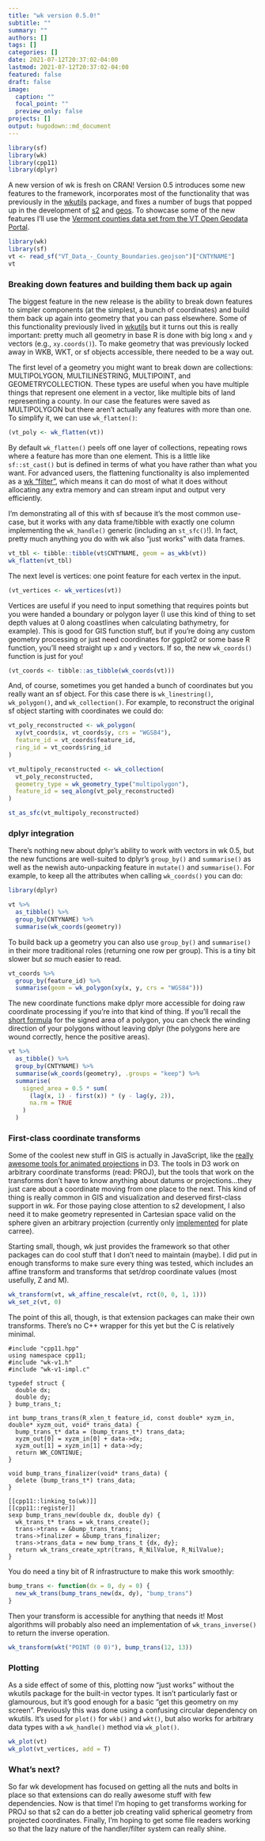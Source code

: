 ```yaml
---
title: "wk version 0.5.0!"
subtitle: ""
summary: ""
authors: []
tags: []
categories: []
date: 2021-07-12T20:37:02-04:00
lastmod: 2021-07-12T20:37:02-04:00
featured: false
draft: false
image:
  caption: ""
  focal_point: ""
  preview_only: false
projects: []
output: hugodown::md_document
---
```


```r
library(sf)
library(wk)
library(cpp11)
library(dplyr)
```

A new version of wk is fresh on CRAN! Version 0.5 introduces some new features to the framework, incorporates most of the functionality that was previously in the [wkutils](https://github.com/paleolimbot/wkutils) package, and fixes a number of bugs that popped up in the development of [s2](https://github.com/r-spatial/s2) and [geos](https://github.com/paleolimbot/geos). To showcase some of the new features I'll use the [Vermont counties data set from the VT Open Geodata Portal](https://geodata.vermont.gov/datasets/2f289dbae90347c58cd1765db84bd09e_29/explore).

```r
library(wk)
library(sf)
vt <- read_sf("VT_Data_-_County_Boundaries.geojson")["CNTYNAME"]
vt
```

### Breaking down features and building them back up again

The biggest feature in the new release is the ability to break down features to simpler components (at the simplest, a bunch of coordinates) and build them back up again into geometry that you can pass elsewhere. Some of this functionality previously lived in [wkutils](https://github.com/paleolimbot/wkutils) but it turns out this is really important: pretty much all geometry in base R is done with big long `x` and `y` vectors (e.g., `xy.coords()`). To make geometry that was previously locked away in WKB, WKT, or sf objects accessible, there needed to be a way out.

The first level of a geometry you might want to break down are collections: MULTIPOLYGON, MULTILINESTRING, MULTIPOINT, and GEOMETRYCOLLECTION. These types are useful when you have multiple things that represent one element in a vector, like multiple bits of land representing a county. In our case the features were saved as MULTIPOLYGON but there aren't actually any features with more than one. To simplify it, we can use `wk_flatten()`:

```r
(vt_poly <- wk_flatten(vt))
```

By default `wk_flatten()` peels off one layer of collections, repeating rows where a feature has more than one element. This is a little like `sf::st_cast()` but is defined in terms of what you have rather than what you want. For advanced users, the flattening functionality is also implemented as a [wk "filter"](https://paleolimbot.github.io/wk/dev/articles/articles/programming.html#filters), which means it can do most of what it does without allocating any extra memory and can stream input and output very efficiently.

I'm demonstrating all of this with sf because it's the most common use-case, but it works with any data frame/tibble with exactly one column implementing the `wk_handle()` generic (including an `st_sfc()`!). In fact, pretty much anything you do with wk also "just works" with data frames.

```r
vt_tbl <- tibble::tibble(vt$CNTYNAME, geom = as_wkb(vt))
wk_flatten(vt_tbl)
```

The next level is vertices: one point feature for each vertex in the input.

```r
(vt_vertices <- wk_vertices(vt))
```

Vertices are useful if you need to input something that requires points but you were handed a boundary or polygon layer (I use this kind of thing to set depth values at 0 along coastlines when calculating bathymetry, for example). This is good for GIS function stuff, but if you're doing any custom geometry processing or just need coordinates for ggplot2 or some base R function, you'll need straight up `x` and `y` vectors. If so, the new `wk_coords()` function is just for you!

```r
(vt_coords <- tibble::as_tibble(wk_coords(vt)))
```

And, of course, sometimes you get handed a bunch of coordinates but you really want an sf object. For this case there is `wk_linestring()`, `wk_polygon()`, and `wk_collection()`. For example, to reconstruct the original sf object starting with coordinates we could do:

```r
vt_poly_reconstructed <- wk_polygon(
  xy(vt_coords$x, vt_coords$y, crs = "WGS84"),
  feature_id = vt_coords$feature_id,
  ring_id = vt_coords$ring_id
)

vt_multipoly_reconstructed <- wk_collection(
  vt_poly_reconstructed,
  geometry_type = wk_geometry_type("multipolygon"),
  feature_id = seq_along(vt_poly_reconstructed)
)

st_as_sfc(vt_multipoly_reconstructed)
```

### dplyr integration

There's nothing new about dplyr's ability to work with vectors in wk 0.5, but the new functions are well-suited to dplyr's `group_by()` and `summarise()` as well as the newish auto-unpacking feature in `mutate()` and `summarise()`. For example, to keep all the attributes when calling `wk_coords()` you can do:

```r
library(dplyr)

vt %>% 
  as_tibble() %>% 
  group_by(CNTYNAME) %>% 
  summarise(wk_coords(geometry))
```

To build back up a geometry you can also use `group_by()` and `summarise()` in their more traditional roles (returning one row per group). This is a tiny bit slower but *so* much easier to read.

```r
vt_coords %>% 
  group_by(feature_id) %>% 
  summarise(geom = wk_polygon(xy(x, y, crs = "WGS84")))
```

The new coordinate functions make dplyr more accessible for doing raw coordinate processing if you're into that kind of thing. If you'll recall the [short formula](https://en.wikipedia.org/wiki/Shoelace_formula) for the signed area of a polygon, you can check the winding direction of your polygons without leaving dplyr (the polygons here are wound correctly, hence the positive areas).

```r
vt %>% 
  as_tibble() %>% 
  group_by(CNTYNAME) %>% 
  summarise(wk_coords(geometry), .groups = "keep") %>% 
  summarise(
    signed_area = 0.5 * sum(
      (lag(x, 1) - first(x)) * (y - lag(y, 2)),
      na.rm = TRUE
    )
  )
```

### First-class coordinate transforms

Some of the coolest new stuff in GIS is actually in JavaScript, like the [really awesome tools for animated projections](https://bost.ocks.org/mike/example/) in D3. The tools in D3 work on arbitrary coordinate transforms (read: PROJ), but the tools that work on the transforms don't have to know anything about datums or projections...they just care about a coordinate moving from one place to the next. This kind of thing is really common in GIS and visualization and deserved first-class support in wk. For those paying close attention to s2 development, I also need it to make geometry represented in Cartesian space valid on the sphere given an arbitrary projection (currently only [implemented](https://r-spatial.github.io/s2/reference/s2_unprojection_filter.html) for plate carree).

Starting small, though, wk just provides the framework so that other packages can do cool stuff that I don't need to maintain (maybe). I did put in enough transforms to make sure every thing was tested, which includes an affine transform and transforms that set/drop coordinate values (most usefully, Z and M).

```r
wk_transform(vt, wk_affine_rescale(vt, rct(0, 0, 1, 1)))
wk_set_z(vt, 0)
```

The point of this all, though, is that extension packages can make their own transforms. There's no C++ wrapper for this yet but the C is relatively minimal.

```cpp11
#include "cpp11.hpp"
using namespace cpp11;
#include "wk-v1.h"
#include "wk-v1-impl.c"

typedef struct {
  double dx;
  double dy;
} bump_trans_t;

int bump_trans_trans(R_xlen_t feature_id, const double* xyzm_in, double* xyzm_out, void* trans_data) {
  bump_trans_t* data = (bump_trans_t*) trans_data;
  xyzm_out[0] = xyzm_in[0] + data->dx;
  xyzm_out[1] = xyzm_in[1] + data->dy;
  return WK_CONTINUE;
}

void bump_trans_finalizer(void* trans_data) {
  delete (bump_trans_t*) trans_data;
}

[[cpp11::linking_to(wk)]]
[[cpp11::register]]
sexp bump_trans_new(double dx, double dy) {
  wk_trans_t* trans = wk_trans_create();
  trans->trans = &bump_trans_trans;
  trans->finalizer = &bump_trans_finalizer;
  trans->trans_data = new bump_trans_t {dx, dy};
  return wk_trans_create_xptr(trans, R_NilValue, R_NilValue);
}
```

You do need a tiny bit of R infrastructure to make this work smoothly:

```r
bump_trans <- function(dx = 0, dy = 0) {
  new_wk_trans(bump_trans_new(dx, dy), "bump_trans")
}
```

Then your transform is accessible for anything that needs it! Most algorithms will probably also need an implementation of `wk_trans_inverse()` to return the inverse operation.

```r
wk_transform(wkt("POINT (0 0)"), bump_trans(12, 13))
```

### Plotting

As a side effect of some of this, plotting now "just works" without the wkutils package for the built-in vector types. It isn't particularly fast or glamourous, but it's good enough for a basic "get this geometry on my screen". Previously this was done using a confusing circular dependency on wkutils. It's used for `plot()` for `wkb()` and `wkt()`, but also works for arbitrary data types with a `wk_handle()` method via `wk_plot()`.

```r
wk_plot(vt)
wk_plot(vt_vertices, add = T)
```

### What's next?

So far wk development has focused on getting all the nuts and bolts in place so that extensions can do really awesome stuff with few dependencies. Now is that time! I'm hoping to get transforms working for PROJ so that s2 can do a better job creating valid spherical geometry from projected coordinates. Finally, I'm hoping to get some file readers working so that the lazy nature of the handler/filter system can really shine.
